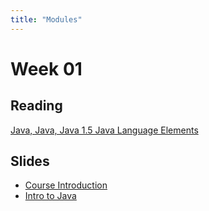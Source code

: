 ```yaml
---
title: "Modules"
---
```


# Week 01

## Reading

[Java, Java, Java 1.5 Java Language Elements](https://runestone.academy/ns/books/published/javajavajava/java-language-elements.html)

## Slides

* [Course Introduction](slides-01-01.html)
* [Intro to Java](slides-01-02.html)